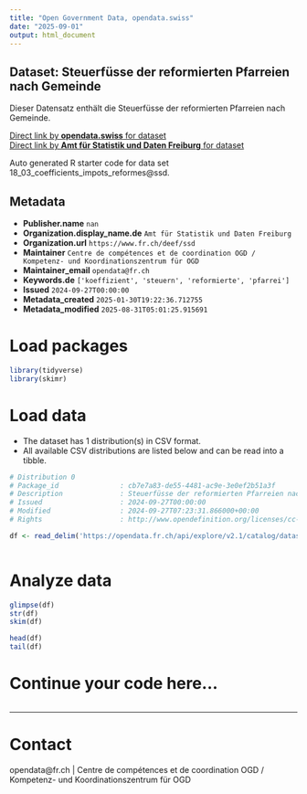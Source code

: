 ```yaml
---
title: "Open Government Data, opendata.swiss"
date: "2025-09-01"
output: html_document
---
```


## Dataset: Steuerfüsse der reformierten Pfarreien nach Gemeinde

Dieser Datensatz enthält die Steuerfüsse der reformierten Pfarreien nach Gemeinde.

[Direct link by **opendata.swiss** for dataset](https://opendata.swiss/de/dataset/steuerfusse-der-reformierten-pfarreien-nach-gemeinde)<br>
[Direct link by **Amt für Statistik und Daten Freiburg** for dataset](https://opendata.fr.ch/explore/dataset/18_03_coefficients_impots_reformes/)

Auto generated R starter code for data set 18_03_coefficients_impots_reformes@ssd.

## Metadata

- **Publisher.name** `nan`
- **Organization.display_name.de** `Amt für Statistik und Daten Freiburg`
- **Organization.url** `https://www.fr.ch/deef/ssd`
- **Maintainer** `Centre de compétences et de coordination OGD / Kompetenz- und Koordinationszentrum für OGD`
- **Maintainer_email** `opendata@fr.ch`
- **Keywords.de** `['koeffizient', 'steuern', 'reformierte', 'pfarrei']`
- **Issued** `2024-09-27T00:00:00`
- **Metadata_created** `2025-01-30T19:22:36.712755`
- **Metadata_modified** `2025-08-31T05:01:25.915691`


# Load packages

```r

library(tidyverse)
library(skimr)

```

# Load data

-   The dataset has 1 distribution(s) in CSV format.
-   All available CSV distributions are listed below and can be read into a tibble.

```r

# Distribution 0
# Package_id               : cb7e7a83-de55-4481-ac9e-3e0ef2b51a3f
# Description              : Steuerfüsse der reformierten Pfarreien nach Gemeinde (csv)
# Issued                   : 2024-09-27T00:00:00
# Modified                 : 2024-09-27T07:23:31.866000+00:00
# Rights                   : http://www.opendefinition.org/licenses/cc-by-sa

df <- read_delim('https://opendata.fr.ch/api/explore/v2.1/catalog/datasets/18_03_coefficients_impots_reformes/exports/csv?use_labels=true')



```

# Analyze data

```r

glimpse(df)
str(df)
skim(df)

head(df)
tail(df)

```

# Continue your code here...

```r

```

------------------------------------------------------------------------

# Contact

opendata@fr.ch | Centre de compétences et de coordination OGD / Kompetenz- und Koordinationszentrum für OGD
